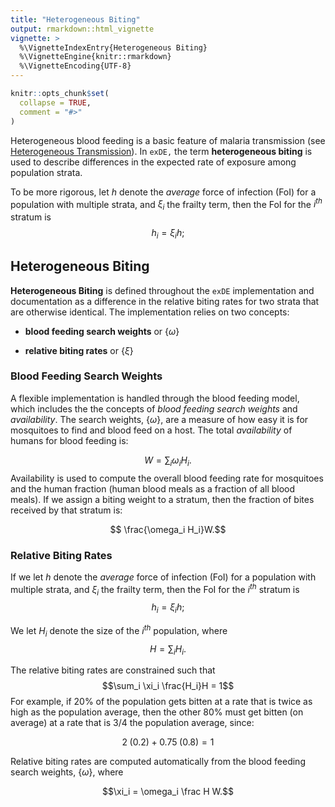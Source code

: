 ```yaml
---
title: "Heterogeneous Biting"
output: rmarkdown::html_vignette
vignette: >
  %\VignetteIndexEntry{Heterogeneous Biting}
  %\VignetteEngine{knitr::rmarkdown}
  %\VignetteEncoding{UTF-8}
---
```


```r
knitr::opts_chunk$set(
  collapse = TRUE,
  comment = "#>"
)
```

Heterogeneous blood feeding is a basic feature of malaria transmission (see [Heterogeneous Transmission](heterogeneous_transmission.html)). In `exDE,` the term **heterogeneous biting** is used to describe differences in the expected rate of exposure among population strata. 

To be more rigorous, let $h$ denote the *average* force of infection (FoI) for a population with multiple strata, and $\xi_i$ the frailty term, then the FoI for the $i^{th}$ stratum is $$h_i = \xi_i h;$$ 

## Heterogeneous Biting 

**Heterogeneous Biting** is defined throughout the `exDE` implementation and documentation as a difference in the relative biting rates for two strata that are otherwise identical. The implementation relies on two concepts:

+ **blood feeding search weights** or $\left\{\omega\right\}$

+ **relative biting rates** or  $\left\{\xi\right\}$

### Blood Feeding Search Weights 

A flexible implementation is handled through the blood feeding model, which includes the the concepts of *blood feeding search weights* and *availability*. The search weights, $\left\{\omega\right\}$, are a measure of how easy it is for mosquitoes to find and blood feed on a host. The total *availability* of humans for blood feeding is:

$$W = \sum_i \omega_i H_i.$$
Availability is used to compute the overall blood feeding rate for mosquitoes and the human fraction (human blood meals as a fraction of all blood meals). If we assign a biting weight to a stratum, then the fraction of bites received by that stratum is: 

$$ \frac{\omega_i H_i}W.$$ 

### Relative Biting Rates 

If we let $h$ denote the *average* force of infection (FoI) for a population with multiple strata, and $\xi_i$ the frailty term, then the FoI for the $i^{th}$ stratum is $$h_i = \xi_i h;$$ 

We let $H_i$ denote the size of the $i^{th}$ population, where $$H = \sum_i H_i.$$ 

The relative biting rates are constrained such that 
$$\sum_i \xi_i \frac{H_i}H = 1$$ 
For example, if 20% of the population gets bitten at a rate that is twice as high as the population  average, then the other 80% must get bitten (on average) at a rate that is 3/4 the population average, since:

$$ 2\;(0.2)+ 0.75\;(0.8)= 1$$ 



Relative biting rates are computed automatically from the blood feeding search weights, $\left\{\omega\right\},$ where 

$$\xi_i = \omega_i \frac H W.$$

